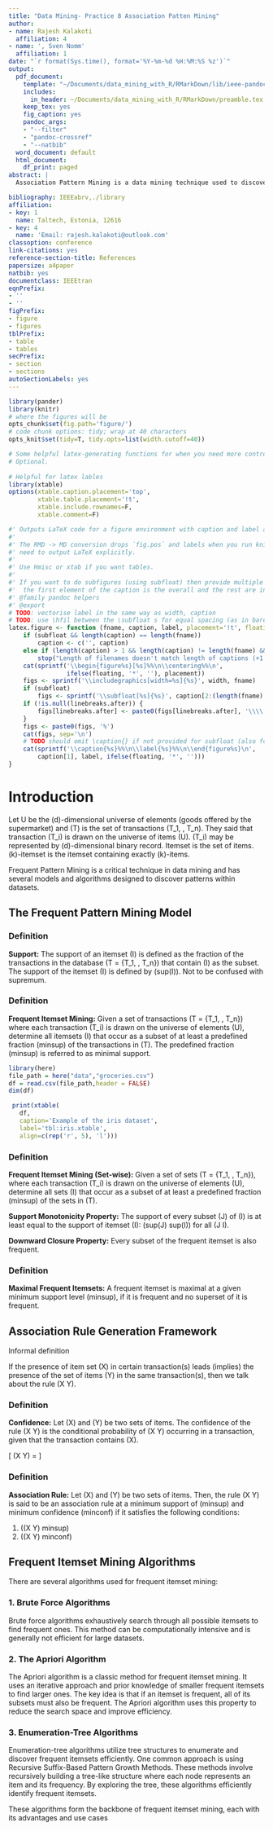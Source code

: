 ```yaml
---
title: "Data Mining- Practice 8 Association Patten Mining"
author:
- name: Rajesh Kalakoti
  affiliation: 4
- name: ', Sven Nomm'
  affiliation: 1
date: "`r format(Sys.time(), format='%Y-%m-%d %H:%M:%S %z')`"
output:
  pdf_document:
    template: "~/Documents/data_mining_with_R/RMarkDown/lib/ieee-pandoc-template.tex"
    includes:
      in_header: ~/Documents/data_mining_with_R/RMarkDown/preamble.tex
    keep_tex: yes
    fig_caption: yes
    pandoc_args:
    - "--filter"
    - "pandoc-crossref"
    - "--natbib"
  word_document: default
  html_document:
    df_print: paged
abstract: |
  Association Pattern Mining is a data mining technique used to discover interesting relationships, patterns, associations, or correlations among sets of items in large databases. These relationships are typically hidden within the data and can provide valuable insights into consumer behavior, market basket analysis, and various other domains.

bibliography: IEEEabrv,./library
affiliation:
- key: 1
  name: Taltech, Estonia, 12616
- key: 4
  name: 'Email: rajesh.kalakoti@outlook.com'
classoption: conference
link-citations: yes
reference-section-title: References
papersize: a4paper
natbib: yes
documentclass: IEEEtran
eqnPrefix:
- ''
- ''
figPrefix:
- figure
- figures
tblPrefix:
- table
- tables
secPrefix:
- section
- sections
autoSectionLabels: yes
---
```

```r
library(pander)
library(knitr)
# where the figures will be
opts_chunk$set(fig.path='figure/')
# code chunk options: tidy; wrap at 40 characters
opts_knit$set(tidy=T, tidy.opts=list(width.cutoff=40))

# Some helpful latex-generating functions for when you need more control.
# Optional.
 
# Helpful for latex lables
library(xtable)
options(xtable.caption.placement='top',
        xtable.table.placement='!t',
        xtable.include.rownames=F,
        xtable.comment=F)

#' Outputs LaTeX code for a figure environment with caption and label and placement
#'
#' The RMD -> MD conversion drops `fig.pos` and labels when you run knitr so I
#' need to output LaTeX explicitly.
#'
#' Use Hmisc or xtab if you want tables.
#'
#' If you want to do subfigures (using subfloat) then provide multiple filenames;
#'  the first element of the caption is the overall and the rest are individual.
#' @family pandoc helpers
#' @export
# TODO: vectorise label in the same way as width, caption
# TODO: use \hfil between the \subfloat s for equal spacing (as in bare_conf.tex)
latex.figure <- function (fname, caption, label, placement='!t', floating=F, width='\\columnwidth', subfloat=length(fname) > 1, linebreaks.after=NULL) {
    if (subfloat && length(caption) == length(fname))
        caption <- c('', caption)
    else if (length(caption) > 1 && length(caption) != length(fname) && length(caption) != length(fname) + 1)
        stop("Length of filenames doesn't match length of captions (+1 if subfloat)")
    cat(sprintf('\\begin{figure%s}[%s]%%\n\\centering%%\n',
                ifelse(floating, '*', ''), placement))
    figs <- sprintf('\\includegraphics[width=%s]{%s}', width, fname)
    if (subfloat)
        figs <- sprintf('\\subfloat[%s]{%s}', caption[2:(length(fname) + 1)], figs)
    if (!is.null(linebreaks.after)) {
        figs[linebreaks.after] <- paste0(figs[linebreaks.after], '\\\\')
    }
    figs <- paste0(figs, '%')
    cat(figs, sep='\n')
    # TODO should omit \caption{} if not provided for subfloat (also for normal pics)
    cat(sprintf('\\caption{%s}%%\n\\label{%s}%%\n\\end{figure%s}\n',
        caption[1], label, ifelse(floating, '*', '')))
}
```

# Introduction 

Let U be the \(d\)-dimensional universe of elements (goods offered by the supermarket) and \(T\) is the set of transactions \(T_1, \ldots, T_n\). They said that transaction \(T_i\) is drawn on the universe of items \(U\). \(T_i\) may be represented by \(d\)-dimensional binary record. Itemset is the set of items. \(k\)-itemset is the itemset containing exactly \(k\)-items.


Frequent Pattern Mining is a critical technique in data mining and has several models and algorithms designed to discover patterns within datasets. 


## The Frequent Pattern Mining Model

### Definition
**Support:** The support of an itemset \(I\) is defined as the fraction of the transactions in the database \(T = \{T_1, \ldots, T_n\}\) that contain \(I\) as the subset. The support of the itemset \(I\) is defined by \(sup(I)\). Not to be confused with supremum.

### Definition
**Frequent Itemset Mining:** Given a set of transactions \(T = \{T_1, \ldots, T_n\}\) where each transaction \(T_i\) is drawn on the universe of elements \(U\), determine all itemsets \(I\) that occur as a subset of at least a predefined fraction \(minsup\) of the transactions in \(T\). The predefined fraction \(minsup\) is referred to as minimal support.


```r
library(here)
file_path = here("data","groceries.csv")
df = read.csv(file_path,header = FALSE)
dim(df)
```

```r
 print(xtable(
   df,
   caption='Example of the iris dataset',
   label='tbl:iris.xtable',
   align=c(rep('r', 5), 'l')))
```



### Definition

**Frequent Itemset Mining (Set-wise):** Given a set of sets \(T = \{T_1, \ldots, T_n\}\), where each transaction \(T_i\) is drawn on the universe of elements \(U\), determine all sets \(I\) that occur as a subset of at least a predefined fraction \(minsup\) of the sets in \(T\).

**Support Monotonicity Property:** The support of every subset \(J\) of \(I\) is at least equal to the support of itemset \(I\): \(sup(J) \geq sup(I)\) for all \(J \subset I\).

**Downward Closure Property:** Every subset of the frequent itemset is also frequent.

### Definition

**Maximal Frequent Itemsets:** A frequent itemset is maximal at a given minimum support level \(minsup\), if it is frequent and no superset of it is frequent.



## Association Rule Generation Framework

Informal definition

If the presence of item set \(X\) in certain transaction(s) leads (implies) the presence of the set of items \(Y\) in the same transaction(s), then we talk about the rule \(X \Rightarrow Y\).

### Definition

**Confidence:** Let \(X\) and \(Y\) be two sets of items. The confidence of the rule \(X \Rightarrow Y\) is the conditional probability of \(X \cup Y\) occurring in a transaction, given that the transaction contains \(X\).

\[
\text{conf}(X \Rightarrow Y) = \frac{\text{sup}(X \cup Y)}{\text{sup}(X)}
\]

### Definition

**Association Rule:** Let \(X\) and \(Y\) be two sets of items. Then, the rule \(X \Rightarrow Y\) is said to be an association rule at a minimum support of \(minsup\) and minimum confidence \(minconf\) if it satisfies the following conditions:

1. \(\text{sup}(X \cup Y) \geq minsup\)
2. \(\text{conf}(X \Rightarrow Y) \geq minconf\)

## Frequent Itemset Mining Algorithms

There are several algorithms used for frequent itemset mining:

### 1. Brute Force Algorithms

Brute force algorithms exhaustively search through all possible itemsets to find frequent ones. This method can be computationally intensive and is generally not efficient for large datasets.

### 2. The Apriori Algorithm

The Apriori algorithm is a classic method for frequent itemset mining. It uses an iterative approach and prior knowledge of smaller frequent itemsets to find larger ones. The key idea is that if an itemset is frequent, all of its subsets must also be frequent. The Apriori algorithm uses this property to reduce the search space and improve efficiency.

### 3. Enumeration-Tree Algorithms

Enumeration-tree algorithms utilize tree structures to enumerate and discover frequent itemsets efficiently. One common approach is using Recursive Suffix-Based Pattern Growth Methods. These methods involve recursively building a tree-like structure where each node represents an item and its frequency. By exploring the tree, these algorithms efficiently identify frequent itemsets.

These algorithms form the backbone of frequent itemset mining, each with its advantages and use cases

